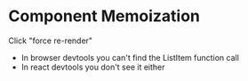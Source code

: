 # Component Memoization

Click "force re-render"

- In browser devtools you can't find the ListItem function call
- In react devtools you don't see it either
